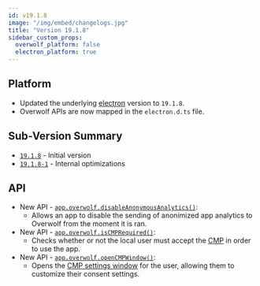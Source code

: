 ```yaml
---
id: v19.1.8
image: "/img/embed/changelogs.jpg"
title: "Version 19.1.8"
sidebar_custom_props:
  overwolf_platform: false
  electron_platform: true
---
```


## Platform

- Updated the underlying [electron](https://npmjs.com/package/electron) version to `19.1.8`.
- Overwolf APIs are now mapped in the `electron.d.ts` file.

## Sub-Version Summary

- [`19.1.8`](https://www.npmjs.com/package/@overwolf/ow-electron/v/19.1.8) - Initial version
- [`19.1.8-1`](https://www.npmjs.com/package/@overwolf/ow-electron/v/19.1.8-1) - Internal optimizations

## API

- New API - [`app.overwolf.disableAnonymousAnalytics()`](/tools/ow-electron#anonymous-analytics):
  - Allows an app to disable the sending of anonimized app analytics to Overwolf from the moment it is ran.
- New API - [`app.overwolf.isCMPRequired()`](/api/electron/consent-management-platform):
  - Checks whether or not the local user must accept the [CMP](/tools/ow-electron/consent-management-platform) in order to use the app.
- New API - [`app.overwolf.openCMPWindow()`](/api/electron/consent-management-platform):
  - Opens the [CMP settings window](/tools/ow-electron/consent-management-platform) for the user, allowing them to customize their consent settings.
